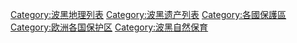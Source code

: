 [[Category:波黑地理列表|Category:波黑地理列表]]
[[Category:波黑遗产列表|Category:波黑遗产列表]]
[[Category:各國保護區|Category:各國保護區]]
[[Category:欧洲各国保护区|Category:欧洲各国保护区]]
[[Category:波黑自然保育|Category:波黑自然保育]]